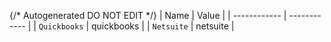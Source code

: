 {/* Autogenerated DO NOT EDIT  */}
| Name         | Value        |
| ------------ | ------------ |
| `Quickbooks` | quickbooks   |
| `Netsuite`   | netsuite     |